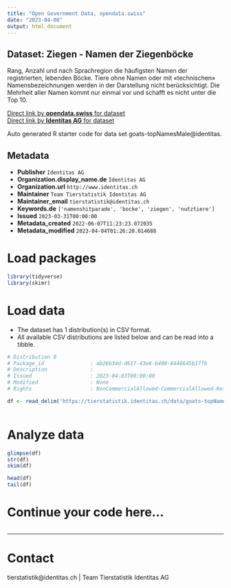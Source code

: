 ```yaml
---
title: "Open Government Data, opendata.swiss"
date: "2023-04-08"
output: html_document
---
```


## Dataset: Ziegen - Namen der Ziegenböcke

Rang, Anzahl und nach Sprachregion die häufigsten Namen der registrierten, lebenden Böcke. Tiere ohne Namen oder mit «technischen» Namensbezeichnungen werden in der Darstellung nicht berücksichtigt. Die Mehrheit aller Namen kommt nur einmal vor und schafft es nicht unter die Top 10.

[Direct link by **opendata.swiss** for dataset](https://opendata.swiss/de/dataset/ziegen-namen-der-ziegenbocke)<br>
[Direct link by **Identitas AG** for dataset](https://tierstatistik.identitas.ch/)

Auto generated R starter code for data set goats-topNamesMale@identitas.

## Metadata

- **Publisher** `Identitas AG`
- **Organization.display_name.de** `Identitas AG`
- **Organization.url** `http://www.identitas.ch`
- **Maintainer** `Team Tierstatistik Identitas AG`
- **Maintainer_email** `tierstatistik@identitas.ch`
- **Keywords.de** `['namenshitparade', 'bocke', 'ziegen', 'nutztiere']`
- **Issued** `2023-03-31T00:00:00`
- **Metadata_created** `2022-06-07T11:23:23.072035`
- **Metadata_modified** `2023-04-04T01:26:20.014688`


# Load packages

```r

library(tidyverse)
library(skimr)

```

# Load data

-   The dataset has 1 distribution(s) in CSV format.
-   All available CSV distributions are listed below and can be read into a tibble.

```r

# Distribution 0
# Package_id               : ab26b34d-d617-43e8-b400-8446645b17fb
# Description              : 
# Issued                   : 2023-04-03T00:00:00
# Modified                 : None
# Rights                   : NonCommercialAllowed-CommercialAllowed-ReferenceRequired

df <- read_delim('https://tierstatistik.identitas.ch/data/goats-topNamesMale.csv')



```

# Analyze data

```r

glimpse(df)
str(df)
skim(df)

head(df)
tail(df)

```

# Continue your code here...

```r

```

------------------------------------------------------------------------

# Contact

tierstatistik@identitas.ch | Team Tierstatistik Identitas AG
